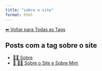 ```yaml
---
title: "sobre o site"
format: html
---
```


[⬅ Voltar para Todas as Tags](../tags.qmd)

## Posts com a tag **sobre o site**

- [🧑‍🏫 Sobre](/posts/sobre/index.html)
- [📘 🧑‍💻 Sobre o Site e Sobre Mim](/posts/sobre/sobre-o-blog.html)
